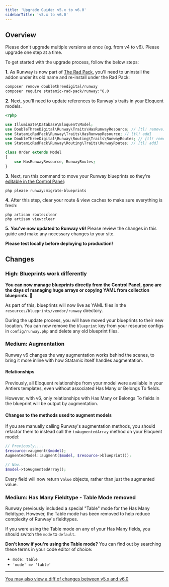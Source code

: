```yaml
---
title: 'Upgrade Guide: v5.x to v6.0'
sidebarTitle: 'v5.x to v6.0'
---
```


## Overview

<Warning>Please don't upgrade multiple versions at once (eg. from v4 to v6). Please upgrade one step at a time.</Warning>

To get started with the upgrade process, follow the below steps:

**1.** As Runway is now part of [The Rad Pack](https://github.com/statamic-rad-pack), you'll need to uninstall the addon under its old name and re-install under the Rad Pack:

```sh
composer remove doublethreedigital/runway
composer require statamic-rad-pack/runway:^6.0
```

**2.** Next, you'll need to update references to Runway's traits in your Eloquent models.

```php
<?php

use Illuminate\Database\Eloquent\Model;
use DoubleThreeDigital\Runway\Traits\HasRunwayResource; // [tl! remove]
use StatamicRadPack\Runway\Traits\HasRunwayResource; // [tl! add]
use DoubleThreeDigital\Runway\Routing\Traits\RunwayRoutes; // [tl! remove]
use StatamicRadPack\Runway\Routing\Traits\RunwayRoutes; // [tl! add]

class Order extends Model
{
    use HasRunwayResource, RunwayRoutes;
}
```

**3.** Next, run this command to move your Runway blueprints so they're [editable in the Control Panel](#content-high-blueprints-work-differently):

```
php please runway:migrate-blueprints
```

**4.** After this step, clear your route & view caches to make sure everything is fresh:

```
php artisan route:clear
php artisan view:clear
```

**5.** **You've now updated to Runway v6!** Please review the changes in this guide and make any necessary changes to your site.

**Please test locally before deploying to production!**

## Changes
### High: Blueprints work differently
**You can now manage blueprints directly from the Control Panel, gone are the days of managing huge arrays or copying YAML from collection blueprints. 🚀**

As part of this, blueprints will now live as YAML files in the `resources/blueprints/vendor/runway` directory.

During the update process, you will have moved your blueprints to their new location. You can now remove the `blueprint` key from your resource configs in `config/runway.php` and delete any old blueprint files.

### Medium: Augmentation
Runway v6 changes the way augmentation works behind the scenes, to bring it more inline with how Statamic itself handles augmentation.

#### Relationships
Previously, all Eloquent relationships from your model were available in your Antlers templates, even without associated Has Many or Belongs To fields.

However, with v6, only relationships with Has Many or Belongs To fields in the blueprint will be output by augmentation.

#### Changes to the methods used to augment models
If you are manually calling Runway's augmentation methods, you should refactor them to instead call the `toAugmentedArray` method on your Eloquent model:

```php
// Previously....
$resource->augment($model);
AugmentedModel::augment($model, $resource->blueprint());

// Now..
$model->toAugmentedArray();
```

Every field will now return `Value` objects, rather than just the augmented value.

### Medium: Has Many  Fieldtype - Table Mode removed
Runway previously included a special "Table" mode for the Has Many fieldtype. However, the Table mode has been removed to help reduce complexity of Runway's fieldtypes.

If you were using the Table mode on any of your Has Many fields, you should switch the `mode` to `default`.

**Don't know if you're using the Table mode?** You can find out by searching these terms in your code editor of choice:

* `mode: table`
* `'mode' => 'table'`

---

[You may also view a diff of changes between v5.x and v6.0](https://github.com/statamic-rad-pack/runway/compare/5.x...6.x)
